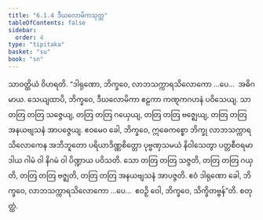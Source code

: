 ```yaml
---
title: "6.1.4 ဒီဃလောမိကသုတ္တ"
tableOfContents: false
sidebar:
  order: 4
type: "tipitaka"
basket: "su"
book: "sn"
---
```



<DynamicBreadcrumb />

<Division number="160" book="sn" e="ch" v="18" p="303">

<Paragraph number="1029" book="sn">
သာဝတ္ထိယံ ဝိဟရတိ. “ဒါရုဏော, ဘိက္ခဝေ, လာဘသက္ကာရသိလောကော …ပေ…  အဓိဂမာယ. သေယျထာပိ, ဘိက္ခဝေ, ဒီဃလောမိကာ ဧဠကာ ကဏ္ဋကဂဟနံ ပဝိသေယျ. သာ တတြ တတြ သဇ္ဇေယျ, တတြ တတြ ဂယှေယျ, တတြ တတြ ဗဇ္ဈေယျ, တတြ တတြ အနယဗျသနံ အာပဇ္ဇေယျ. ဧဝမေဝ ခေါ, ဘိက္ခဝေ, ဣဓေကစ္စော ဘိက္ခု လာဘသက္ကာရသိလောကေန အဘိဘူတော ပရိယာဒိဏ္ဏစိတ္တော ပုဗ္ဗဏှသမယံ နိဝါသေတွာ ပတ္တစီဝရမာဒါယ ဂါမံ ဝါ နိဂမံ ဝါ ပိဏ္ဍာယ ပဝိသတိ. သော တတြ တတြ သဇ္ဇတိ, တတြ တတြ ဂယှတိ, တတြ တတြ ဗဇ္ဈတိ, တတြ တတြ အနယဗျသနံ အာပဇ္ဇတိ. ဧဝံ ဒါရုဏော ခေါ, ဘိက္ခဝေ, လာဘသက္ကာရသိလောကော …ပေ…  ဧဝဉှိ ဝေါ, ဘိက္ခဝေ, သိက္ခိတဗ္ဗန်”တိ.

</Paragraph>
</Division>

<Paragraph number="1030" type="center" book="sn">
စတုတ္ထံ.
</Paragraph>
